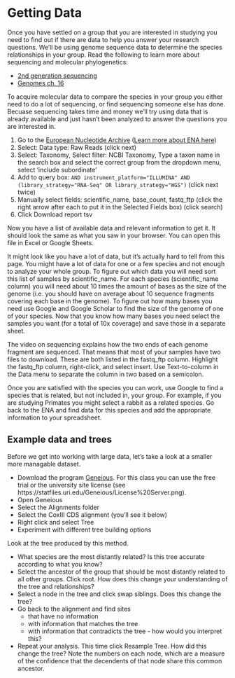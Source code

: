 # Getting Data

Once you have settled on a group that you are interested in studying you need to find out
if there are data to help you answer your research questions.
We'll be using genome sequence data to determine the species relationships in your group.
Read the following to learn more about sequencing and molecular phylogenetics:

* [2nd generation sequencing](https://www.youtube.com/watch?v=fCd6B5HRaZ8)
* [Genomes ch. 16](https://www.ncbi.nlm.nih.gov/books/NBK21122/)

To acquire molecular data to compare the species in your group 
you either need to do a lot of sequencing, or find sequencing someone else has done.
Becuase sequencing takes time and money we'll try using data that is already available
and just hasn't been analyzed to answer the questions you are interested in.

1. Go to the [European Nucleotide Archive](https://www.ebi.ac.uk/ena/browser/advanced-search)
 ([Learn more about ENA here](https://www.ebi.ac.uk/ena/browser/about))
2. Select: Data type: Raw Reads (click next)
3. Select: Taxonomy, Select filter: NCBI Taxonomy, Type a taxon name in the search box and select the correct group from the dropdown menu, select 'include subordinate'
4. Add to query box: ` AND instrument_platform="ILLUMINA" AND (library_strategy="RNA-Seq" OR library_strategy="WGS")` (click next twice)
5. Manually select fields: scientific_name, base_count, fastq_ftp (click the right arrow after each to put it in the Selected Fields box) (click search)
6. Click Download report tsv

Now you have a list of available data and relevant information to get it.
It should look the same as what you saw in your browser.
You can open this file in Excel or Google Sheets.

It might look like you have a lot of data, but it's actually hard to tell from this page.
You might have a lot of data for one or a few species and not enough to analyze your whole group.
To figure out which data you will need sort this list of samples by scientific_name.
For each species (scientific_name column) you will need about 10 times the amount of bases as the size of the genome
(i.e. you should have on average about 10 sequence fragments covering each base in the genome).
To figure out how many bases you need use Google and Google Scholar to find the size of the genome of one of your species.
Now that you know how many bases you need select the samples you want (for a total of 10x coverage) and save those in a separate sheet.

The video on sequencing explains how the two ends of each genome fragment are sequenced.
That means that most of your samples have two files to download.
These are both listed in the fastq_ftp column.
Highlight the fastq_ftp column, right-click, and select insert.
Use Text-to-column in the Data menu to separate the column in two based on a semicolon.

Once you are satisfied with the species you can work,
use Google to find a species that is related, but not included in,
your group. For example, if you are studying Primates you might select a rabbit as a related species.
Go back to the ENA and find data for this species and add the appropriate information to your spreadsheet.

## Example data and trees

Before we get into working with large data, let's take a look at a smaller more managable dataset.

* Download the program [Geneious](https://www.geneious.com/). For this class you can use the free trial or the university site license (see https://statfiles.uri.edu/Geneious/License%20Server.png).
* Open Geneious
* Select the Alignments folder
* Select the CoxIII CDS alignment (you'll see it below)
* Right click and select Tree
* Experiment with different tree building options

Look at the tree produced by this method.

* What species are the most distantly related? Is this tree accurate according to what you know?
* Select the ancestor of the group that should be most distantly related to all other groups. Click root. How does this change your understanding of the tree and relationships?
* Select a node in the tree and click swap siblings. Does this change the tree?
* Go back to the alignment and find sites
  * that have no information
  * with information that matches the tree
  * with information that contradicts the tree - how would you interpret this?
* Repeat your analysis. This time click Resample Tree. How did this change the tree? Note the numbers on each node, which are a measure of the confidence that the decendents of that node share this common ancestor.

